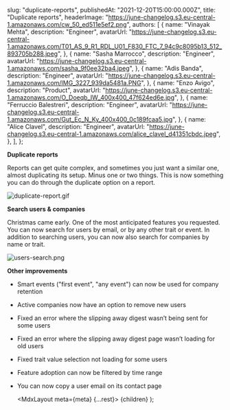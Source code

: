 
  slug: "duplicate-reports",
  publishedAt: "2021-12-20T15:00:00.000Z",
  title: "Duplicate reports",
  headerImage: "https://june-changelog.s3.eu-central-1.amazonaws.com/cw_50_ed511e5ef2.png",
  authors: [
    {
      name: "Vinayak Mehta",
      description: "Engineer",
      avatarUrl:
        "https://june-changelog.s3.eu-central-1.amazonaws.com/T01_AS_9_R1_RDL_U01_F830_FTC_7_94c9c8095b13_512_893705b288.jpeg",
    },
    {
      name: "Sasha Marrocco",
      description: "Engineer",
      avatarUrl: "https://june-changelog.s3.eu-central-1.amazonaws.com/sasha_9f0ee32ba4.jpeg",
    },
    {
      name: "Adis Banda",
      description: "Engineer",
      avatarUrl: "https://june-changelog.s3.eu-central-1.amazonaws.com/IMG_3227_939da5481a.PNG",
    },
    {
      name: "Enzo Avigo",
      description: "Product",
      avatarUrl:
        "https://june-changelog.s3.eu-central-1.amazonaws.com/O_Doeqb_IW_400x400_47f624ed6e.jpg",
    },
    {
      name: "Ferruccio Balestreri",
      description: "Engineer",
      avatarUrl:
        "https://june-changelog.s3.eu-central-1.amazonaws.com/Gut_Ec_N_Ky_400x400_0c189fcaa5.jpg",
    },
    {
      name: "Alice Clavel",
      description: "Engineer",
      avatarUrl:
        "https://june-changelog.s3.eu-central-1.amazonaws.com/alice_clavel_d41351cbdc.jpeg",
    },
  ],
};

**Duplicate reports**

Reports can get quite complex, and sometimes you just want a similar one, almost duplicating its setup.
Minus one or two things. This is now something you can do through the duplicate option on a report.

![duplicate-report.gif](https://june-changelog.s3.eu-central-1.amazonaws.com/duplicate_report_7ceb023d62.gif)

**Search users & companies**

Christmas came early. One of the most anticipated features you requested.
You can now search for users by email, or by any other trait or event. In addition to searching users, you can now also search for companies by name or trait.

![users-search.png](https://june-changelog.s3.eu-central-1.amazonaws.com/users_search_7b6a1efbc1.png)

**Other improvements**

- Smart events ("first event", "any event") can now be used for company retention
- Active companies now have an option to remove new users
- Fixed an error where the slipping away digest wasn’t being sent for some users
- Fixed an error where the slipping away digest page wasn’t loading for old users
- Fixed trait value selection not loading for some users
- Feature adoption can now be filtered by time range
- You can now copy a user email on its contact page

  <MdxLayout meta={meta} {...rest}>
    {children}
  </MdxLayout>
);
